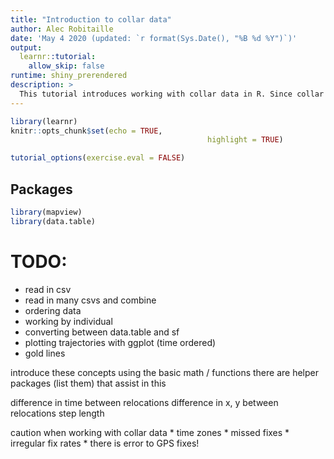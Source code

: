 ```yaml
---
title: "Introduction to collar data"
author: Alec Robitaille
date: 'May 4 2020 (updated: `r format(Sys.Date(), "%B %d %Y")`)'
output:
  learnr::tutorial:
    allow_skip: false
runtime: shiny_prerendered
description: >
  This tutorial introduces working with collar data in R. Since collar data is often obtained in a spreadsheet format, we will assume a CSV input file format. 
---
```


```r
library(learnr)
knitr::opts_chunk$set(echo = TRUE,
											highlight = TRUE)

tutorial_options(exercise.eval = FALSE)
```


## Packages

```r
library(mapview)
library(data.table)
```



# TODO:
* read in csv
* read in many csvs and combine
* ordering data
* working by individual
* converting between data.table and sf 
* plotting trajectories with ggplot (time ordered)
* gold lines


introduce these concepts using the basic math / functions
there are helper packages (list them) that assist in this

difference in time between relocations
difference in x, y between relocations
step length

caution when working with collar data
* time zones
* missed fixes
* irregular fix rates
* there is error to GPS fixes! 
